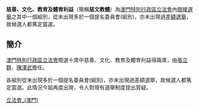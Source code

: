 {{Multiple issues|
{{Disputed|time=2021-08-30T00:37:29+00:00}}
{{Unreferenced|time=2021-08-30T00:37:29+00:00}}
}}
'''慈善、文化、教育及體育利益'''（簡稱'''慈文教體'''）為[[澳門特別行政區立法會|澳門特別行政區立法會]]內[[間接選舉|間接選舉]]之其中一個組別，從未出現多於一個提名委員會(組別)，亦未出現過[[差額選舉|差額選舉]]，故候選人都篤定當選。

==簡介==
[[澳門特別行政區立法會|澳門特別行政區立法會]]間選十席中慈善、文化、教育及體育利益得兩席，由[[張立群_(澳門)|張立群]]、[[陳澤武|陳澤武]]擔任。

各組別從未出現多於一個提名委員會(組別)，亦未出現過差額選舉，故候選人都篤定當選。此情況今屆再度出現，令人對現有選舉制度提出質疑。

{{澳門立法會議員}}


[[Category:立法會_(澳門)|]]